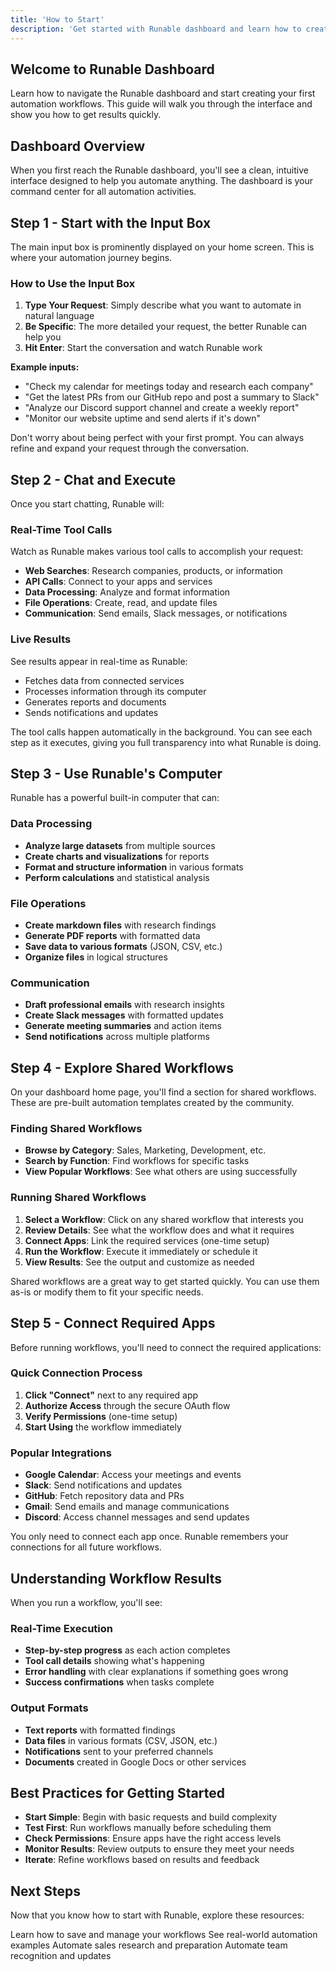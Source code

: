 ```yaml
---
title: 'How to Start'
description: 'Get started with Runable dashboard and learn how to create and run workflows'
---
```


## Welcome to Runable Dashboard

Learn how to navigate the Runable dashboard and start creating your first automation workflows. This guide will walk you through the interface and show you how to get results quickly.

## Dashboard Overview

When you first reach the Runable dashboard, you'll see a clean, intuitive interface designed to help you automate anything. The dashboard is your command center for all automation activities.

## Step 1 - Start with the Input Box

The main input box is prominently displayed on your home screen. This is where your automation journey begins.

### How to Use the Input Box

1. **Type Your Request**: Simply describe what you want to automate in natural language
2. **Be Specific**: The more detailed your request, the better Runable can help you
3. **Hit Enter**: Start the conversation and watch Runable work

**Example inputs:**
- "Check my calendar for meetings today and research each company"
- "Get the latest PRs from our GitHub repo and post a summary to Slack"
- "Analyze our Discord support channel and create a weekly report"
- "Monitor our website uptime and send alerts if it's down"

<Tip>

Don't worry about being perfect with your first prompt. You can always refine and expand your request through the conversation.

</Tip>

## Step 2 - Chat and Execute

Once you start chatting, Runable will:

### Real-Time Tool Calls
Watch as Runable makes various tool calls to accomplish your request:
- **Web Searches**: Research companies, products, or information
- **API Calls**: Connect to your apps and services
- **Data Processing**: Analyze and format information
- **File Operations**: Create, read, and update files
- **Communication**: Send emails, Slack messages, or notifications

### Live Results
See results appear in real-time as Runable:
- Fetches data from connected services
- Processes information through its computer
- Generates reports and documents
- Sends notifications and updates

<Tip>

The tool calls happen automatically in the background. You can see each step as it executes, giving you full transparency into what Runable is doing.

</Tip>

## Step 3 - Use Runable's Computer

Runable has a powerful built-in computer that can:

### Data Processing
- **Analyze large datasets** from multiple sources
- **Create charts and visualizations** for reports
- **Format and structure information** in various formats
- **Perform calculations** and statistical analysis

### File Operations
- **Create markdown files** with research findings
- **Generate PDF reports** with formatted data
- **Save data to various formats** (JSON, CSV, etc.)
- **Organize files** in logical structures

### Communication
- **Draft professional emails** with research insights
- **Create Slack messages** with formatted updates
- **Generate meeting summaries** and action items
- **Send notifications** across multiple platforms

## Step 4 - Explore Shared Workflows

On your dashboard home page, you'll find a section for shared workflows. These are pre-built automation templates created by the community.

### Finding Shared Workflows
- **Browse by Category**: Sales, Marketing, Development, etc.
- **Search by Function**: Find workflows for specific tasks
- **View Popular Workflows**: See what others are using successfully

### Running Shared Workflows
1. **Select a Workflow**: Click on any shared workflow that interests you
2. **Review Details**: See what the workflow does and what it requires
3. **Connect Apps**: Link the required services (one-time setup)
4. **Run the Workflow**: Execute it immediately or schedule it
5. **View Results**: See the output and customize as needed

<Tip>

Shared workflows are a great way to get started quickly. You can use them as-is or modify them to fit your specific needs.

</Tip>

## Step 5 - Connect Required Apps

Before running workflows, you'll need to connect the required applications:

### Quick Connection Process
1. **Click "Connect"** next to any required app
2. **Authorize Access** through the secure OAuth flow
3. **Verify Permissions** (one-time setup)
4. **Start Using** the workflow immediately

### Popular Integrations
- **Google Calendar**: Access your meetings and events
- **Slack**: Send notifications and updates
- **GitHub**: Fetch repository data and PRs
- **Gmail**: Send emails and manage communications
- **Discord**: Access channel messages and send updates

<Tip>

You only need to connect each app once. Runable remembers your connections for all future workflows.

</Tip>

## Understanding Workflow Results

When you run a workflow, you'll see:

### Real-Time Execution
- **Step-by-step progress** as each action completes
- **Tool call details** showing what's happening
- **Error handling** with clear explanations if something goes wrong
- **Success confirmations** when tasks complete

### Output Formats
- **Text reports** with formatted findings
- **Data files** in various formats (CSV, JSON, etc.)
- **Notifications** sent to your preferred channels
- **Documents** created in Google Docs or other services

## Best Practices for Getting Started

- **Start Simple**: Begin with basic requests and build complexity
- **Test First**: Run workflows manually before scheduling them
- **Check Permissions**: Ensure apps have the right access levels
- **Monitor Results**: Review outputs to ensure they meet your needs
- **Iterate**: Refine workflows based on results and feedback

## Next Steps

Now that you know how to start with Runable, explore these resources:

<CardGroup cols={2}>
  <Card title="Save Workflows" icon="gear" href="/quickstart">
    Learn how to save and manage your workflows
  </Card>
  <Card title="Example Use Cases" icon="lightbulb" href="/examples/analysis">
    See real-world automation examples
  </Card>
  <Card title="Sales Automation" icon="handshake" href="/examples/sales">
    Automate sales research and preparation
  </Card>
  <Card title="Team Management" icon="users" href="/examples/founder">
    Automate team recognition and updates
  </Card>
</CardGroup>
